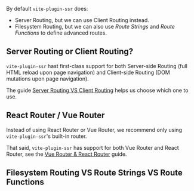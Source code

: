 
By default `vite-plugin-ssr` does:
 - Server Routing, but we can use Client Routing instead.
 - Filesystem Routing, but we can also use *Route Strings* and *Route Functions* to define advanced routes.

## Server Routing or Client Routing?

`vite-plugin-ssr` hast first-class support for both Server-side Routing (full HTML reload upon page navigation) and Client-side Routing (DOM mutations upon page navigation).

The guide [Server Routing VS Client Routing](/SR-vs-CR) helps us choose which one to use.

## React Router / Vue Router

Instead of using React Router or Vue Router, we recommend only using `vite-plugin-ssr`'s built-in router.

That said, `vite-plugin-ssr` has support for both Vue Router and React Router, see the [Vue Router & React Router](/vue-router-and-react-router) guide.

## Filesystem Routing VS Route Strings VS Route Functions

<RouteStringsAndRouteFunctions />
